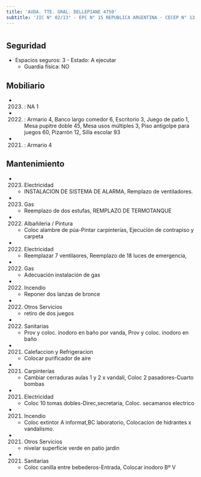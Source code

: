 ```yaml
---
title: 'AVDA. TTE. GRAL. DELLEPIANE 4750'
subtitle: 'JIC N° 02/13° - EPC N° 15 REPUBLICA ARGENTINA - CECEP N° 13 MARTIN MALHARRO'
---
```


#


## Seguridad

*  Espacios seguros: 3 - Estado: A ejecutar 
    + Guardia física: NO





## Mobiliario

*  (2023) : NA 1 

*  (2022) : Armario 4, Banco largo comedor 6, Escritorio 3, Juego de patio 1, Mesa pupitre doble 45, Mesa usos múltiples 3, Piso antigolpe para juegos 60, Pizarrón 12, Silla escolar 93 

*  (2021) : Armario 4 





## Mantenimiento

*  (2023) Electricidad 
    + INSTALACION DE SISTEMA DE ALARMA, Remplazo de ventiladores.

*  (2023) Gas 
    + Reemplazo de dos estufas, REMPLAZO DE TERMOTANQUE

*  (2022) Albañileria / Pintura 
    + Coloc alambre de púa-Pintar carpinterías, Ejecución de contrapiso y carpeta

*  (2022) Electricidad 
    + Reemplazar 7 ventilaores, Reemplazo de 18 luces de emergencia,

*  (2022) Gas 
    + Adecuación instalación de gas

*  (2022) Incendio 
    + Reponer dos lanzas de bronce

*  (2022) Otros Servicios 
    + retiro de dos juegos

*  (2022) Sanitarias 
    + Prov y coloc.  inodoro en baño por vanda, Prov y coloc.  inodoro en baño

*  (2021) Calefaccion y Refrigeracion 
    + Colocar purificador de aire

*  (2021) Carpinterías 
    + Cambiar cerraduras aulas 1 y 2 x vandali, Coloc 2 pasadores-Cuarto bombas

*  (2021) Electricidad 
    + Coloc 10 tomas dobles-Direc,secretaria, Coloc. secamanos electrico

*  (2021) Incendio 
    + Coloc extintor A informat,BC laboratorio, Colocacion de hidrantes x vandalismo.

*  (2021) Otros Servicios 
    + nivelar superficie verde en patio jardin

*  (2021) Sanitarias 
    + Coloc canilla entre bebederos-Entrada, Colocar inodoro Bº V



